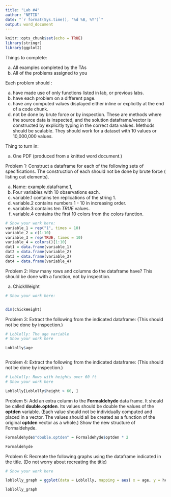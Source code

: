 ---
title: "Lab #4"
author: "NETID"
date: "`r format(Sys.time(), '%d %B, %Y')`"
output: word_document
---

 
 
```{r setup, include=FALSE}

knitr::opts_chunk$set(echo = TRUE)
library(stringr)
library(ggplot2)


```

 
 
Things to complete: 

  a. All examples completed by the TAs
  b. All of the problems assigned to you

Each problem should :

  a. have made use of only functions listed in lab, or previous labs.
  b. have each problem on a different page.
  c. have any computed values displayed either inline or explicitly at the end of a code chunk.
  d. not be done by brute force or by inspection. These are methods where the source data is inspected, and the solution dataframe/vector is constructed by explicitly typing in the correct data values. Methods should be scalable. They should work for a dataset with 10 values or 10,000,000 values.
    
Thing to turn in:

  a. One PDF (produced from a knitted word document.)
 

\newpage


Problem 1: Construct a dataframe for each of the following sets of specifications.  The construction of each should not be done by brute force ( listing out elements). 

  a. Name: example.dataframe.1, 
  b. Four variables with 10 observations each. 
  c. variable.1 contains ten replications of the string 1.
  d. variable.2 contains numbers 1 - 10 in increasing order.
  e. variable.3 contains ten $TRUE$ values.
  f. variable.4 contains the first 10 colors from the colors function.


 
```{r}
# Show your work here:
variable_1 = rep("1", times = 10)
variable_2 = c(1:10)
variable_3 = rep(TRUE, times = 10)
variable_4 = colors()[1:10]
dat1 = data.frame(variable_1)
dat2 = data.frame(variable_2)
dat3 = data.frame(variable_3)
dat4 = data.frame(variable_4)


```




\newpage


Problem 2: How many rows and columns do the dataframe have? This should be done with a function, not by inspection.

  a. ChickWeight


```{r}
# Show your work here:


dim(ChickWeight)

```




\newpage

Problem 3: Extract the following from the indicated dataframe: (This should not be done by inspection.)

```{r}

# Loblolly: The age variable
# Show your work here

Loblolly$age



```



\newpage




Problem 4: Extract the following from the indicated dataframe: (This should not be done by inspection.)

```{r}
# Loblolly: Rows with heights over 60 ft
# Show your work here

Loblolly[Loblolly$height > 60, ]


```


\newpage


Problem 5: Add an extra column to the **Formaldehyde** data frame. It should be called **double.optden**. Its values should be double the values of the **optden** variable.  (Each value should not be individually computed and placed in a vector. The values should all be created as a function of the original **optden** vector as a whole.) Show the new structure of Formaldehyde.


```{r}

Formaldehyde$"double.optden" = Formaldehyde$optden * 2

Formaldehyde

```


\newpage


Problem 6: Recreate the following graphs using the dataframe indicated in the title. (Do not worry about recreating the title)

```{r }
# Show your work here

loblolly_graph = ggplot(data = Loblolly, mapping = aes( x = age, y = height)) + geom_point( )

loblolly_graph



```


